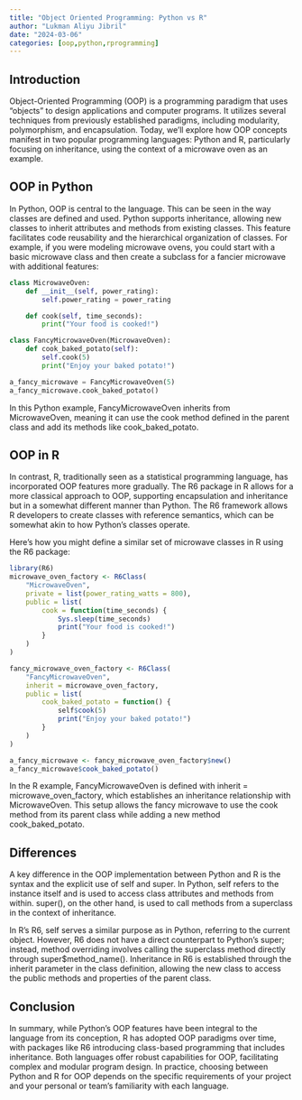 ```yaml
---
title: "Object Oriented Programming: Python vs R"
author: "Lukman Aliyu Jibril"
date: "2024-03-06"
categories: [oop,python,rprogramming]
---
```



## Introduction

Object-Oriented Programming (OOP) is a programming paradigm that uses "objects" to design applications and computer programs. It utilizes several techniques from previously established paradigms, including modularity, polymorphism, and encapsulation. Today, we'll explore how OOP concepts manifest in two popular programming languages: Python and R, particularly focusing on inheritance, using the context of a microwave oven as an example.


## OOP in Python

In Python, OOP is central to the language. This can be seen in the way classes are defined and used. Python supports inheritance, allowing new classes to inherit attributes and methods from existing classes. This feature facilitates code reusability and the hierarchical organization of classes. For example, if you were modeling microwave ovens, you could start with a basic microwave class and then create a subclass for a fancier microwave with additional features:

```python
class MicrowaveOven:
    def __init__(self, power_rating):
        self.power_rating = power_rating

    def cook(self, time_seconds):
        print("Your food is cooked!")

class FancyMicrowaveOven(MicrowaveOven):
    def cook_baked_potato(self):
        self.cook(5)
        print("Enjoy your baked potato!")

a_fancy_microwave = FancyMicrowaveOven(5)
a_fancy_microwave.cook_baked_potato()
```


In this Python example, FancyMicrowaveOven inherits from MicrowaveOven, meaning it can use the cook method defined in the parent class and add its methods like cook_baked_potato.

## OOP in R 

In contrast, R, traditionally seen as a statistical programming language, has incorporated OOP features more gradually. The R6 package in R allows for a more classical approach to OOP, supporting encapsulation and inheritance but in a somewhat different manner than Python. The R6 framework allows R developers to create classes with reference semantics, which can be somewhat akin to how Python's classes operate.

Here's how you might define a similar set of microwave classes in R using the R6 package:

```r
library(R6)
microwave_oven_factory <- R6Class(
    "MicrowaveOven",
    private = list(power_rating_watts = 800),
    public = list(
        cook = function(time_seconds) {
            Sys.sleep(time_seconds)
            print("Your food is cooked!")
        }
    )
)

fancy_microwave_oven_factory <- R6Class(
    "FancyMicrowaveOven",
    inherit = microwave_oven_factory,
    public = list(
        cook_baked_potato = function() {
            self$cook(5)
            print("Enjoy your baked potato!")
        }
    )
)

a_fancy_microwave <- fancy_microwave_oven_factory$new()
a_fancy_microwave$cook_baked_potato()
```

In the R example, FancyMicrowaveOven is defined with inherit = microwave_oven_factory, which establishes an inheritance relationship with MicrowaveOven. This setup allows the fancy microwave to use the cook method from its parent class while adding a new method cook_baked_potato.

## Differences

A key difference in the OOP implementation between Python and R is the syntax and the explicit use of self and super. In Python, self refers to the instance itself and is used to access class attributes and methods from within. super(), on the other hand, is used to call methods from a superclass in the context of inheritance.

In R's R6, self serves a similar purpose as in Python, referring to the current object. However, R6 does not have a direct counterpart to Python's super; instead, method overriding involves calling the superclass method directly through super$method_name(). Inheritance in R6 is established through the inherit parameter in the class definition, allowing the new class to access the public methods and properties of the parent class.

## Conclusion

In summary, while Python's OOP features have been integral to the language from its conception, R has adopted OOP paradigms over time, with packages like R6 introducing class-based programming that includes inheritance. Both languages offer robust capabilities for OOP, facilitating complex and modular program design. In practice, choosing between Python and R for OOP depends on the specific requirements of your project and your personal or team's familiarity with each language.

